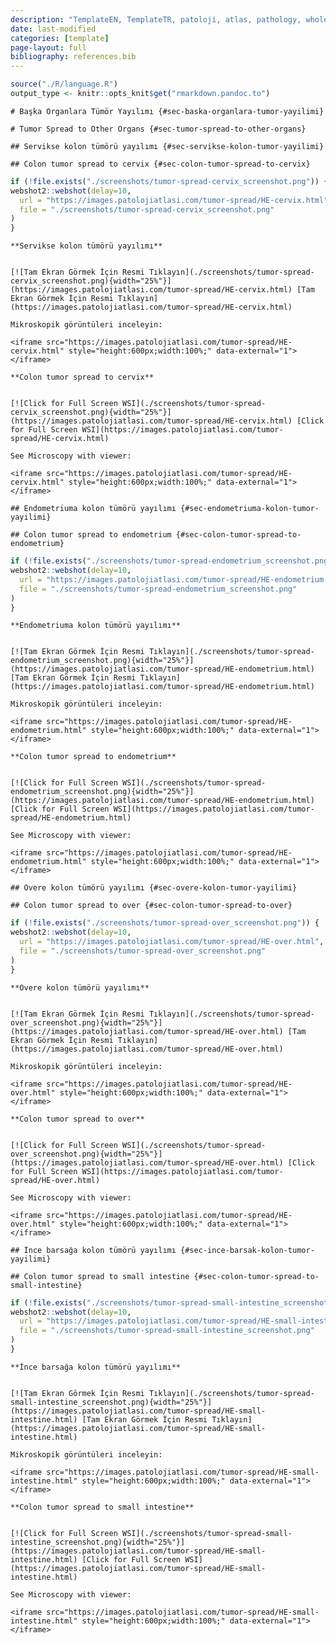 ```yaml
---
description: "TemplateEN, TemplateTR, patoloji, atlas, pathology, whole slide image templateTR"
date: last-modified
categories: [template]
page-layout: full
bibliography: references.bib
---
```


```r

source("./R/language.R")
output_type <- knitr::opts_knit$get("rmarkdown.pandoc.to")

```

```asis

# Başka Organlara Tümör Yayılımı {#sec-baska-organlara-tumor-yayilimi} 

```

```asis

# Tumor Spread to Other Organs {#sec-tumor-spread-to-other-organs} 

```

```asis

## Servikse kolon tümörü yayılımı {#sec-servikse-kolon-tumor-yayilimi} 

```

```asis

## Colon tumor spread to cervix {#sec-colon-tumor-spread-to-cervix} 

```

```r
if (!file.exists("./screenshots/tumor-spread-cervix_screenshot.png")) {
webshot2::webshot(delay=10,
  url = "https://images.patolojiatlasi.com/tumor-spread/HE-cervix.html",
  file = "./screenshots/tumor-spread-cervix_screenshot.png"
)
}
```

```asis

**Servikse kolon tümörü yayılımı**


[![Tam Ekran Görmek İçin Resmi Tıklayın](./screenshots/tumor-spread-cervix_screenshot.png){width="25%"}](https://images.patolojiatlasi.com/tumor-spread/HE-cervix.html) [Tam Ekran Görmek İçin Resmi Tıklayın](https://images.patolojiatlasi.com/tumor-spread/HE-cervix.html)

```


```asis

Mikroskopik görüntüleri inceleyin:

<iframe src="https://images.patolojiatlasi.com/tumor-spread/HE-cervix.html" style="height:600px;width:100%;" data-external="1"></iframe>

```

```asis

**Colon tumor spread to cervix**


[![Click for Full Screen WSI](./screenshots/tumor-spread-cervix_screenshot.png){width="25%"}](https://images.patolojiatlasi.com/tumor-spread/HE-cervix.html) [Click for Full Screen WSI](https://images.patolojiatlasi.com/tumor-spread/HE-cervix.html)

```

```asis

See Microscopy with viewer: 

<iframe src="https://images.patolojiatlasi.com/tumor-spread/HE-cervix.html" style="height:600px;width:100%;" data-external="1"></iframe>

```

```asis

## Endometriuma kolon tümörü yayılımı {#sec-endometriuma-kolon-tumor-yayilimi} 

```

```asis

## Colon tumor spread to endometrium {#sec-colon-tumor-spread-to-endometrium} 

```

```r
if (!file.exists("./screenshots/tumor-spread-endometrium_screenshot.png")) {
webshot2::webshot(delay=10,
  url = "https://images.patolojiatlasi.com/tumor-spread/HE-endometrium.html",
  file = "./screenshots/tumor-spread-endometrium_screenshot.png"
)
}
```

```asis

**Endometriuma kolon tümörü yayılımı**


[![Tam Ekran Görmek İçin Resmi Tıklayın](./screenshots/tumor-spread-endometrium_screenshot.png){width="25%"}](https://images.patolojiatlasi.com/tumor-spread/HE-endometrium.html) [Tam Ekran Görmek İçin Resmi Tıklayın](https://images.patolojiatlasi.com/tumor-spread/HE-endometrium.html)

```


```asis

Mikroskopik görüntüleri inceleyin:

<iframe src="https://images.patolojiatlasi.com/tumor-spread/HE-endometrium.html" style="height:600px;width:100%;" data-external="1"></iframe>

```

```asis

**Colon tumor spread to endometrium**


[![Click for Full Screen WSI](./screenshots/tumor-spread-endometrium_screenshot.png){width="25%"}](https://images.patolojiatlasi.com/tumor-spread/HE-endometrium.html) [Click for Full Screen WSI](https://images.patolojiatlasi.com/tumor-spread/HE-endometrium.html)

```

```asis

See Microscopy with viewer: 

<iframe src="https://images.patolojiatlasi.com/tumor-spread/HE-endometrium.html" style="height:600px;width:100%;" data-external="1"></iframe>

```

```asis

## Overe kolon tümörü yayılımı {#sec-overe-kolon-tumor-yayilimi} 

```

```asis

## Colon tumor spread to over {#sec-colon-tumor-spread-to-over} 

```

```r
if (!file.exists("./screenshots/tumor-spread-over_screenshot.png")) {
webshot2::webshot(delay=10,
  url = "https://images.patolojiatlasi.com/tumor-spread/HE-over.html",
  file = "./screenshots/tumor-spread-over_screenshot.png"
)
}
```

```asis

**Overe kolon tümörü yayılımı**


[![Tam Ekran Görmek İçin Resmi Tıklayın](./screenshots/tumor-spread-over_screenshot.png){width="25%"}](https://images.patolojiatlasi.com/tumor-spread/HE-over.html) [Tam Ekran Görmek İçin Resmi Tıklayın](https://images.patolojiatlasi.com/tumor-spread/HE-over.html)

```


```asis

Mikroskopik görüntüleri inceleyin:

<iframe src="https://images.patolojiatlasi.com/tumor-spread/HE-over.html" style="height:600px;width:100%;" data-external="1"></iframe>

```

```asis

**Colon tumor spread to over**


[![Click for Full Screen WSI](./screenshots/tumor-spread-over_screenshot.png){width="25%"}](https://images.patolojiatlasi.com/tumor-spread/HE-over.html) [Click for Full Screen WSI](https://images.patolojiatlasi.com/tumor-spread/HE-over.html)

```

```asis

See Microscopy with viewer: 

<iframe src="https://images.patolojiatlasi.com/tumor-spread/HE-over.html" style="height:600px;width:100%;" data-external="1"></iframe>

```

```asis

## İnce barsağa kolon tümörü yayılımı {#sec-ince-barsak-kolon-tumor-yayilimi} 

```

```asis

## Colon tumor spread to small intestine {#sec-colon-tumor-spread-to-small-intestine} 

```

```r
if (!file.exists("./screenshots/tumor-spread-small-intestine_screenshot.png")) {
webshot2::webshot(delay=10,
  url = "https://images.patolojiatlasi.com/tumor-spread/HE-small-intestine.html",
  file = "./screenshots/tumor-spread-small-intestine_screenshot.png"
)
}
```

```asis

**İnce barsağa kolon tümörü yayılımı**


[![Tam Ekran Görmek İçin Resmi Tıklayın](./screenshots/tumor-spread-small-intestine_screenshot.png){width="25%"}](https://images.patolojiatlasi.com/tumor-spread/HE-small-intestine.html) [Tam Ekran Görmek İçin Resmi Tıklayın](https://images.patolojiatlasi.com/tumor-spread/HE-small-intestine.html)

```


```asis

Mikroskopik görüntüleri inceleyin:

<iframe src="https://images.patolojiatlasi.com/tumor-spread/HE-small-intestine.html" style="height:600px;width:100%;" data-external="1"></iframe>

```

```asis

**Colon tumor spread to small intestine**


[![Click for Full Screen WSI](./screenshots/tumor-spread-small-intestine_screenshot.png){width="25%"}](https://images.patolojiatlasi.com/tumor-spread/HE-small-intestine.html) [Click for Full Screen WSI](https://images.patolojiatlasi.com/tumor-spread/HE-small-intestine.html)

```

```asis

See Microscopy with viewer: 

<iframe src="https://images.patolojiatlasi.com/tumor-spread/HE-small-intestine.html" style="height:600px;width:100%;" data-external="1"></iframe>

```
